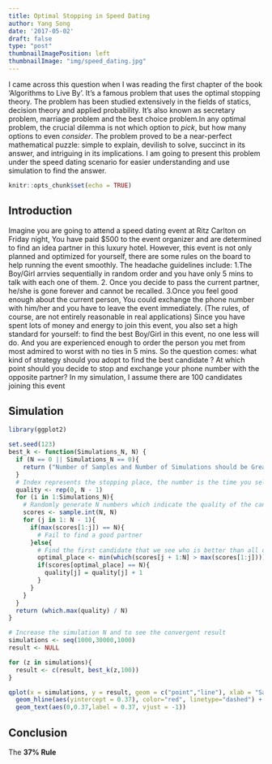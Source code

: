 ```yaml
---
title: Optimal Stopping in Speed Dating
author: Yang Song
date: '2017-05-02'
draft: false
type: "post"
thumbnailImagePosition: left
thumbnailImage: "img/speed_dating.jpg"
---
```



I came across this question when I was reading the first chapter of the book 'Algorithms to Live By'. It's a famous problem that uses the optimal stopping theory. The problem has been studied extensively in the fields of statics, decision theory and applied probability. It's also known as secretary problem, marriage problem and the best choice problem.In any optimal problem, the crucial dilemma is not which option to *pick*, but how many options to even *consider*.
The problem proved to be a near-perfect mathematical puzzle: simple to explain, devilish to solve, succinct in its answer, and intriguing in its implications. I am going to present this problem under the speed dating scenario for easier understanding and use simulation to find the answer.


<!--more-->

```r
knitr::opts_chunk$set(echo = TRUE)
```

## Introduction
Imagine you are going to attend a speed dating event at Ritz Carlton on Friday night, You have paid $500 to the event organizer and are determined to find an idea partner in this luxury hotel. However, this event is not only planned and optimized for yourself, there are some rules on the board to help running the event smoothly. The headache guidelines include: 1.The Boy/Girl arrvies sequentially in random order and you have only 5 mins to talk with each one of them. 2. Once you decide to pass the current partner, he/she is gone forever and cannot be recalled. 3.Once you feel good enough about the current person, You could exchange the phone number with him/her and you have to leave the event immediately. (The rules, of course, are not entirely reasonable in real applications) Since you have spent lots of money and energy to join this event, you also set a high standard for yourself: to find the best Boy/Girl in this event, no one less will do. And you are experienced enough to order the person you met from most admired to worst with no ties in 5 mins. So the question comes: what kind of strategy should you adopt to find the best candidate ? At which point should you decide to stop and exchange your phone number with the opposite partner? In my simulation, I assume there are 100 candidates joining this event



## Simulation

```r
library(ggplot2)

set.seed(123)
best_k <- function(Simulations_N, N) {
  if (N == 0 || Simulations_N == 0){
    return ("Number of Samples and Number of Simulations should be Greater Than Zero !")
  }
  # Index represents the stopping place, the number is the time you select the best candidate
  quality <- rep(0, N - 1)
  for (i in 1:Simulations_N){
    # Randomly generate N numbers which indicate the quality of the candidates
    scores <- sample.int(N, N)
    for (j in 1: N - 1){
      if(max(scores[1:j]) == N){
        # Fail to find a good partner
      }else{
        # Find the first candidate that we see who is better than all of the previous candidates
        optimal_place <- min(which(scores[j + 1:N] > max(scores[1:j]))) + j
        if(scores[optimal_place] == N){
          quality[j] = quality[j] + 1
        }
      }
    }
  }
  return (which.max(quality) / N)
}

# Increase the simulation N and to see the convergent result
simulations <- seq(1000,30000,1000)
result <- NULL

for (z in simulations){
  result <- c(result, best_k(z,100))
}

qplot(x = simulations, y = result, geom = c("point","line"), xlab = "Sample Size", ylab = "Optimal Stopping") +
  geom_hline(aes(yintercept = 0.37), color="red", linetype="dashed") +
  geom_text(aes(0,0.37,label = 0.37, vjust = -1))


```


## Conclusion

The **37% Rule**
